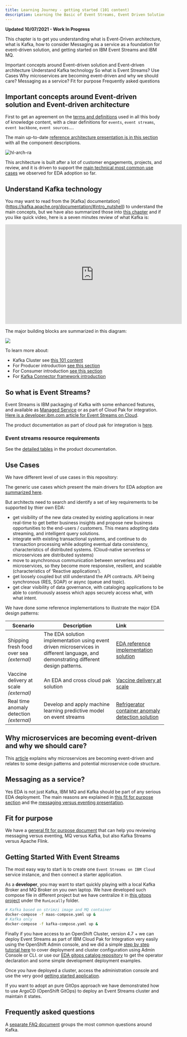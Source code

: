 ```yaml
---
title: Learning Journey - getting started (101 content)
description: Learning the Basic of Event Streams, Event Driven Solution
---
```


<InlineNotification kind="warning">
<strong>Updated 10/07/2021 - Work In Progress</strong>
</InlineNotification>

This chapter is to get you understanding what is Event-Driven architecture,
what is Kafka, how to consider Messaging as a service as a foundation for
event-driven solution, and getting started on IBM Event Streams and IBM MQ.

<AnchorLinks>
  <AnchorLink>Important concepts around Event-driven solution and Event-driven architecture</AnchorLink>
  <AnchorLink>Understand Kafka technology</AnchorLink>
  <AnchorLink>So what is Event Streams?</AnchorLink>
  <AnchorLink>Use Cases</AnchorLink>
  <AnchorLink>Why microservices are becoming event-driven and why we should care?</AnchorLink>
  <AnchorLink>Messaging as a service?</AnchorLink>
  <AnchorLink>Fit for purpose</AnchorLink>
  <AnchorLink>Frequently asked questions</AnchorLink>
</AnchorLinks>

## Important concepts around Event-driven solution and Event-driven architecture

First to get an agreement on the [terms and definitions](http://localhost:8000/concepts/terms-and-definitions/) used in all 
this body of knowledge content, with a clear definitions for `events`, `event streams`, `event backbone`, `event sources`....

The main up-to-date [reference architecture presentation is in this section](/introduction/reference-architecture/#event-driven-architecture) with all the component descriptions.

 ![hl-arch-ra](../../images/hl-arch-ra.png)


This architecture is built after a lot of customer engagements, projects, and review, and 
it is driven to support the [main technical most common use cases](/introduction/usecases/) 
we observed for EDA adoption so far.

## Understand Kafka technology

You may want to read from the [Kafka] documentation](https://kafka.apache.org/documentation/#intro_nutshell) to understand the main concepts, but we have
also summarized those into [this chapter](/technology/kafka-overview/) and if you like quick 
video, here is a seven minutes review of what Kafka is:

<iframe width="560" height="315" src="https://www.youtube.com/embed/aj9CDZm0Glc" frameborder="0" allow="accelerometer; autoplay; encrypted-media; gyroscope; picture-in-picture" allowfullscreen></iframe>

The major building blocks are summarized in this diagram:

![](./images/kafka-components.png)

To learn more about:

* Kafka Cluster see [this 101 content](/technology/kafka-overview/#kafka-components)
* For Producer introduction [see this section](/technology/kafka-producers/#understanding-kafka-producers)
* For Consumer introduction [see this section](/technology/kafka-consumers/)
* For [Kafka Connector framework introduction](/technology/kafka-connect/)

## So what is Event Streams?

Event Streams is IBM packaging of Kafka with some enhanced features, and available as [Managed Service](https://www.ibm.com/cloud/event-streams)
or as part of Cloud Pak for integration. [Here is a developer.ibm.com article for Event Streams on Cloud](https://developer.ibm.com/articles/event-streams-fundamentals/?mhsrc=ibmsearch_a&mhq=ibm%20event%20streams).

The product documentation as part of cloud pak for integration is [here](https://ibm.github.io/event-streams/about/overview/).

### Event streams resource requirements

See the [detailed tables](https://ibm.github.io/event-streams/installing/prerequisites/#helm-resource-requirements) in the product documentation.


## Use Cases

We have different level of use cases in this repository: 

The generic use cases which present the main drivers for EDA adoption are [summarized here](/introduction/usecases/). 

But architects need to search and identify a set of key requirements to be supported by thier own EDA:

* get visibility of the new data created by existing applications in near real-time to get better business insights and propose new business opportunities to the end-users / customers. 
This means adopting data streaming, and intelligent query solutions.
* integrate with existing transactional systems, and continue to do transaction processing while adopting eventual data consistency, characteristics of distributed systems. (Cloud-native serverless or microservices are distributed systems)
* move to asynchronous communication between serverless and microservices, so they become more responsive, resilient, and scalable (characteristics of ‘Reactive applications’).
* get loosely coupled but still understand the API contracts. API being synchronous (RES, SOAP) or async (queue and topic).
* get clear visibility of data governance, with cataloging applications to be able to continuously assess which apps securely access what, with what intent.


We have done some reference implementations to illustrate the major EDA design patterns:

| Scenario                           | Description         | Link        |
| --------------------------------| ------------------  |:----------- |
| Shipping fresh food over sea _(external)_ | The EDA solution implementation using event driven microservices in different language, and demonstrating different design patterns. | [EDA reference implementation solution](https://ibm-cloud-architecture.github.io/refarch-kc/)|
| Vaccine delivery at scale _(external)_ | An EDA and cross cloud pak solution | [Vaccine delivery at scale](https://ibm-cloud-architecture.github.io/vaccine-solution-main/)
| Real time anomaly detection _(external)_ | Develop and apply machine learning predictive model on event streams | [Refrigerator container anomaly detection solution](https://ibm-cloud-architecture.github.io/refarch-reefer-ml/)|

## Why microservices are becoming event-driven and why we should care?

This [article](/advantages/microservice) explains why microservices are becoming event-driven 
and relates to some design patterns and potential microservice code structure.

## Messaging as a service? 

Yes EDA is not just Kafka, IBM MQ and Kafka should be part of any serious EDA deployment.
The main reasons are explained in [this fit for purpose section](/concepts/fit-to-purpose/#mq-versus-kafka) and
the [messaging versus eventing presentation](/concepts/events-versus-messages/).

## Fit for purpose

We have a [general fit for purpose document](/concepts/fit-to-purpose/) that can help you reviewing messaging versus eventing,
MQ versus Kafka, but also Kafka Streams versus Apache Flink.

## Getting Started With Event Streams

The most easy way to start is to create one `Event Streams on IBM Cloud` service instance,
and then connect a starter application.

As a **developer**, you may want to start quickly playing with a local Kafka Broker and MQ Broker 
on you own laptop. We have developed such compose file in different project
but we have centralize it in [this gitops project](https://github.com/ibm-cloud-architecture/eda-gitops-catalog) under
the `RunLocally` folder.

  ```sh
  # Kafka based on strimzi image and MQ container
  docker-compose -f maas-compose.yaml up &
  # Kafka only
  docker-compose -f kafka-compose.yaml up &
  ```

Finally if you have access to an OpenShift Cluster, version 4.7 + we can deploy 
Event Streams as part of IBM Cloud Pak for Integration very easily using the
OpenShift Admin console, and we did a simple [step by step tutorial here](/technology/event-streams/es-cp4i/) to cover
deployment and cluster configuration using Admin Console or CLI.
or use our [EDA gitops catalog repository](https://github.com/ibm-cloud-architecture/eda-gitops-catalog) to get the operator declaration 
and some simple development deployment examples.

Once you have deployed a cluster, access the administration console and use the
very good [getting started application](https://ibm.github.io/event-streams/getting-started/generating-starter-app/).


If you want to adopt an pure GitOps approach we have demonstrated how to use
ArgoCD (OpenShift GitOps) to deploy an Event Streams cluster and maintain it states.   

## Frequently asked questions

A [separate FAQ document](/technology/faq) groups the most common questions around Kafka.